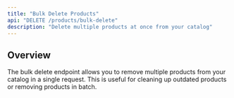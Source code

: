 ```yaml
---
title: "Bulk Delete Products"
api: "DELETE /products/bulk-delete"
description: "Delete multiple products at once from your catalog"
---
```


## Overview

The bulk delete endpoint allows you to remove multiple products from your catalog in a single request. This is useful for cleaning up outdated products or removing products in batch.
 